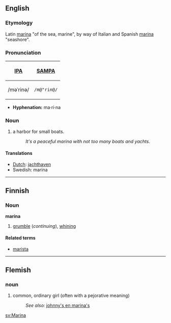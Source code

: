 ==English==
===Etymology===
Latin [[marinus|marina]] "of the sea, marine", by way of Italian and Spanish [[marina]] "seashore".

===Pronunciation===
{| border=1 cellpadding=5
! [[w:International Phonetic Alphabet|IPA]] !! [[w:SAMPA|SAMPA]]
|-
| /məˈrinə/ || <tt>/m@"rin@/</tt>
|}

*'''Hyphenation:''' ma·ri·na

===Noun===
#a harbor for small boats.
#:''It's a peaceful marina with not too many boats and yachts''.

====Translations====
*[[Dutch]]: [[jachthaven]]
*Swedish: marina

----
==Finnish==

===Noun===
'''marina'''

# [[grumble]] (''continuing''), [[whining]]

====Related terms====
*[[marista]]

----
==Flemish==
===noun===
#common, ordinary girl (often with a pejorative meaning)
#:''See also:'' [[johnny's en marina's]]

[[sv:Marina]]